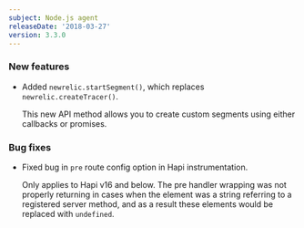 ```yaml
---
subject: Node.js agent
releaseDate: '2018-03-27'
version: 3.3.0
---
```


### New features

* Added `newrelic.startSegment()`, which replaces `newrelic.createTracer()`.

  This new API method allows you to create custom segments using either callbacks or promises.

### Bug fixes

* Fixed bug in `pre` route config option in Hapi instrumentation.

  Only applies to Hapi v16 and below. The pre handler wrapping was not properly returning in cases when the element was a string referring to a registered server method, and as a result these elements would be replaced with `undefined`.
